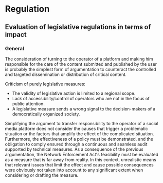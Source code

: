 # Regulation

## Evaluation of legislative regulations in terms of impact

### General

The consideration of turning to the operator of a platform and making him responsible for the care of the content submitted and published by the user is probably the simplest form of argumentation to counteract the controlled and targeted dissemination or distribution of critical content.

Criticism of purely legislative measures:

- The validity of legislative action is limited to a regional scope.
- Lack of accessibility/control of operators who are not in the focus of public attention.
- A legislative measure sends a wrong signal to the decision-makers of a democratically organized society.

Simplifying the argument to transfer responsibility to the operator of a social media platform does not consider the causes that trigger a problematic situation or the factors that amplify the effect of the complicated situation. Furthermore, the effectiveness of a policy must be demonstrated, and the obligation to comply ensured through a continuous and seamless audit supported by technical measures.
As a consequence of the previous argumentation, the Network Enforcement Act's feasibility must be evaluated as a measure that is far away from reality. In this context, unrealistic means that relevant issues that limit the effect and cause possible consequences were obviously not taken into account to any significant extent when considering or drafting the measure.
